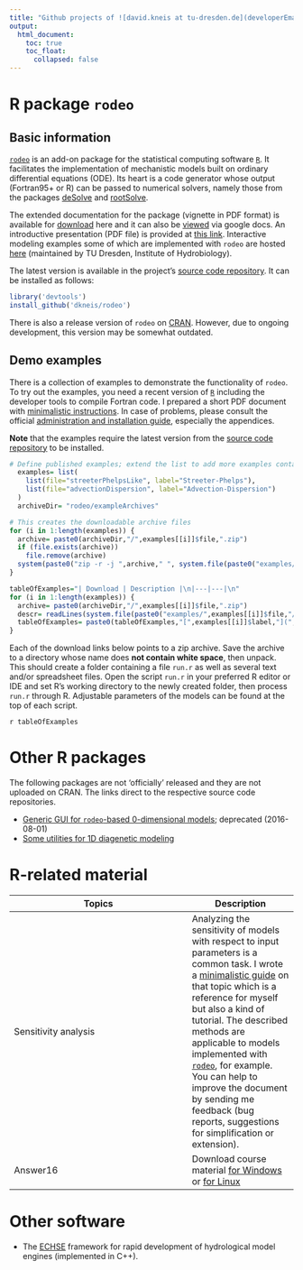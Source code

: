 ```yaml
---
title: "Github projects of ![david.kneis at tu-dresden.de](developerEmail.gif)"
output:
  html_document:
    toc: true
    toc_float:
      collapsed: false
---
```


# R package `rodeo`

## Basic information
[`rodeo`](http://cran.r-project.org/package=rodeo) is an add-on package for the statistical computing software [`R`](https://www.r-project.org/). It facilitates the implementation of mechanistic models built on ordinary differential equations (ODE). Its heart is a code generator whose output (Fortran95+ or R) can be passed to numerical solvers, namely those from the packages [deSolve](http://cran.r-project.org/package=deSolve) and [rootSolve](http://cran.r-project.org/package=rootSolve).

The extended documentation for the package (vignette in PDF format) is available for [download](https://github.com/dkneis/rodeo/raw/master/vignettes/rodeo.pdf) here and it can also be [viewed](https://docs.google.com/viewer?url=https://github.com/dkneis/rodeo/raw/master/vignettes/rodeo.pdf) via google docs. An introductive presentation (PDF file) is provided at [this link](rodeo/presentations/seminarSIAM_20160503.pdf). Interactive modeling examples some of which are implemented with `rodeo` are hosted [here](http://limno-live.hydro.tu-dresden.de) (maintained by TU Dresden, Institute of Hydrobiology).

The latest version is available in the project's [source code repository](https://github.com/dkneis/rodeo). It can be installed as follows:

```r
library('devtools')
install_github('dkneis/rodeo')
```

There is also a release version of `rodeo` on [CRAN](http://cran.r-project.org/package=rodeo). However, due to ongoing development, this version may be somewhat outdated.

## Demo examples

There is a collection of examples to demonstrate the functionality of `rodeo`. To try out the examples, you need a recent version of [`R`](https://www.r-project.org/) including the developer tools to compile Fortran code. I prepared a short PDF document with [minimalistic instructions](rodeo/instructions/installShort.pdf). In case of problems, please consult the official [administration and installation guide](https://cran.r-project.org/doc/manuals/r-release/R-admin.html), especially the appendices.

**Note** that the examples require the latest version from the [source code repository](https://github.com/dkneis/rodeo) to be installed.

```r
# Define published examples; extend the list to add more examples contained in the rodeo/(inst/)examples
  examples= list(
    list(file="streeterPhelpsLike", label="Streeter-Phelps"),
    list(file="advectionDispersion", label="Advection-Dispersion")
  )
  archiveDir= "rodeo/exampleArchives"
```


```r
# This creates the downloadable archive files
for (i in 1:length(examples)) {
  archive= paste0(archiveDir,"/",examples[[i]]$file,".zip")
  if (file.exists(archive)) 
    file.remove(archive)
  system(paste0("zip -r -j ",archive," ", system.file(paste0("examples/",examples[[i]]$file), package="rodeo")))
}
```


```r
tableOfExamples="| Download | Description |\n|---|---|\n"
for (i in 1:length(examples)) {
  archive= paste0(archiveDir,"/",examples[[i]]$file,".zip")
  descr= readLines(system.file(paste0("examples/",examples[[i]]$file,"/README.txt"),package="rodeo"))
  tableOfExamples= paste0(tableOfExamples,"[",examples[[i]]$label,"](",archive,") | ",descr," |\n")
}
```

Each of the download links below points to a zip archive. Save the archive to a directory whose name does **not contain white space**, then unpack. This should create a folder containing a file `run.r` as well as several text and/or spreadsheet files. Open the script `run.r` in your preferred R editor or IDE and set R's working directory to the newly created folder, then process `run.r` through R. Adjustable parameters of the models can be found at the top of each script.

`r tableOfExamples`

# Other R packages

The following packages are not 'officially' released and they are not uploaded on CRAN. The links direct to the respective source code repositories.

* [Generic GUI for `rodeo`-based 0-dimensional models](https://github.com/dkneis/rodeoApp); deprecated (2016-08-01)
* [Some utilities for 1D diagenetic modeling](https://github.com/dkneis/diatools)

# R-related material

| Topics               | Description |
|----------------------|-------------|
| Sensitivity analysis | Analyzing the sensitivity of models with respect to input parameters is a common task. I wrote a [minimalistic guide](r-related/sensitivityGuide.html) on that topic which is a reference for myself but also a kind of tutorial. The described methods are applicable to models implemented with [`rodeo`](http://cran.r-project.org/package=rodeo), for example. You can help to improve the document by sending me feedback (bug reports, suggestions for simplification or extension). |
| Answer16 | Download course material [for Windows](r-related/answer16/windows/rintro.zip) or [for Linux](r-related/answer16/linux/rintro.zip) |

# Other software

* The [ECHSE](http://echse.github.io/) framework for rapid development of hydrological model engines (implemented in C++).
